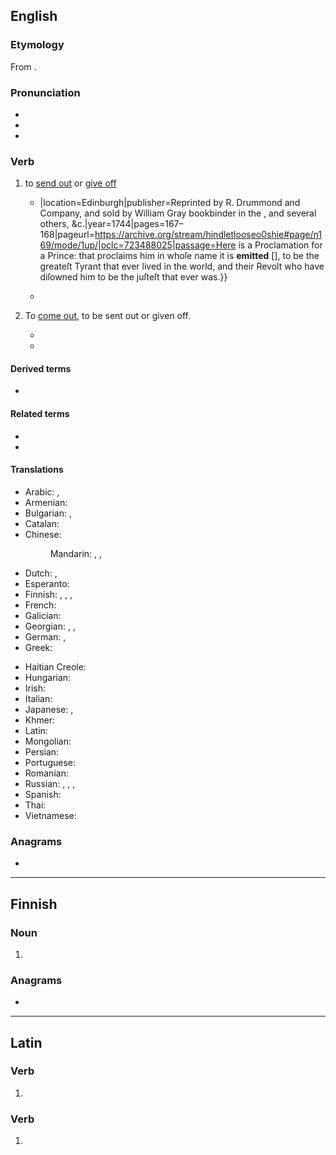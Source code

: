 {{also|émit|émît}}
==English==

===Etymology===
{{root|en|ine-pro|*mey- (change)}}
From {{bor|en|la|ēmittō}}.

===Pronunciation===
* {{IPA|en|/iˈmɪt/|/ɪˈmɪt/}}
* {{audio|en|en-us-emit.ogg|Audio (US)}}
* {{rhymes|en|ɪt|s=2}}

===Verb===
{{en-verb|++}}

# {{lb|en|transitive}} to [[send out]] or [[give off]]
#* {{quote-book|en|author=Alexander Shiels [''i.e.'', {{w|Alexander Shields}}]|chapter=Period VI. Containing the Testimony through the Continued Tract of the Present Deformation, from the Year 1660 to this Day.|title=A Hind Let Loose: Or, An Historical Representation of the Testimonies of the Church of Scotland, for the Interest of Christ; with the True State thereof in All Its Periods: {{...}}|location=Edinburgh|publisher=Reprinted by R. Drummond and Company, and sold by William Gray bookbinder in the {{w|Grassmarket}}, and several others, &c.|year=1744|pages=167–168|pageurl=https://archive.org/stream/hindletlooseo0shie#page/n169/mode/1up/|oclc=723488025|passage=Here is a Proclamation for a Prince: that proclaims him in whoſe name it is '''emitted''' &#91;{{w|James II of England}}&#93;, to be the greateſt Tyrant that ever lived in the world, and their Revolt who have diſowned him to be the juſteſt that ever was.}}
#* {{quote-book|en|year=2014|author=Imar Spaanjaars|title=Beginning ASP.NET 4.5.1: in C# and VB|passage=The controls then '''emit''' client-side HTML code that is appended to the final page output.}}
#: {{syn|en|outsend|output}}
# {{lb|en|intransitive}} To [[come out]], to be sent out or given off.
#* {{quote-book|1=en|year=1990|author=Wayne Jancik|title=The Billboard Book of One-Hit Wonders|isbn=0823075303|page=350|text=Eruption ceased to '''emit''', and aside from the limited success of "I'll Be Your Friend" (--/#40, 1986), Precious Wilson still hopes to hit the big time.}}
#* {{quote-us-patent|1=en|year=1997|author=Emmanuel Saint-Victor|title=Illuminating and Sound Producing String Activated Rotatable Toy|number=6083076|text=Said sound producing means generates a sound which is allowed to '''emit''' from said casing through said plurality of apertures.}}


====Derived terms====
* {{l|en|emittable}}

====Related terms====
* {{l|en|emission}}
* {{l|en|emitter}}

====Translations====
{{trans-top|to send out or give off}}
* Arabic: {{t|ar|نَفَثَ}}, {{t|ar|أَصْدَرَ}}
* Armenian: {{t-needed|hy}}
* Bulgarian: {{t+|bg|изпускам}}, {{t+|bg|излъчвам}}
* Catalan: {{t+|ca|emetre}}
* Chinese:
*: Mandarin: {{t+|cmn|排放|tr=páifàng}}, {{t+|cmn|散發}}, {{t+|cmn|散发|tr=sànfā}}
* Dutch: {{t+|nl|uitzenden}}, {{t+|nl|afgeven}}
* Esperanto: {{t-needed|eo}}
* Finnish: {{t+|fi|päästää}}, {{t+|fi|emittoida}}, {{t+|fi|lähettää}}, {{t+|fi|säteillä}}
* French: {{t+|fr|émettre}}
* Galician: {{t+|gl|emitir}}
* Georgian: {{t|ka|გამოცემა}}, {{t|ka|გამოყოფა}}, {{t|ka|გამოსხივება}}
* German: {{t+|de|emittieren}}, {{t+|de|aussenden}}
* Greek: {{t+|el|εκπέμπω}}
{{trans-mid}}
* Haitian Creole: {{t|ht|emèt}}
* Hungarian: {{t+|hu|kibocsát}}
* Irish: {{t|ga|astaigh}}
* Italian: {{t+|it|emettere}}
* Japanese: {{t+|ja|放つ|tr=はなつ, hanatsu}}, {{t+|ja|放射|alt=放射する|tr=ほうしゃする, hōsha-surú}}
* Khmer: {{t+|km|បញ្ចេញ}}
* Latin: {{t+|la|ēmittō}}
* Mongolian: {{t-needed|mn}}
* Persian: {{t|fa|ساطع کردن|tr=sâte' kardan}}
* Portuguese: {{t+|pt|emitir}}
* Romanian: {{t+|ro|emite}}
* Russian: {{t+|ru|выбра́сывать}}, {{t+|ru|выделя́ть}}, {{t+|ru|испуска́ть}}, {{t+|ru|изверга́ть}}
* Spanish: {{t+|es|emitir}}
* Thai: {{t-needed|th}}
* Vietnamese: {{t-needed|vi}}
{{trans-bottom}}

===Anagrams===
* {{anagrams|en|a=eimt|-time|METI|it me|item|mite|time}}

----

==Finnish==

===Noun===
{{head|fi|noun form}}

# {{infl of|fi|emi||nom|p}}

===Anagrams===
* {{anagrams|fi|a=eimt|imet}}

----

==Latin==

===Verb===
{{la-verb-form|emit}}

# {{inflection of|la|emō||3|s|pres|actv|indc}}

===Verb===
{{la-verb-form|ēmit}}

# {{inflection of|la|emō||3|s|perf|actv|indc}}